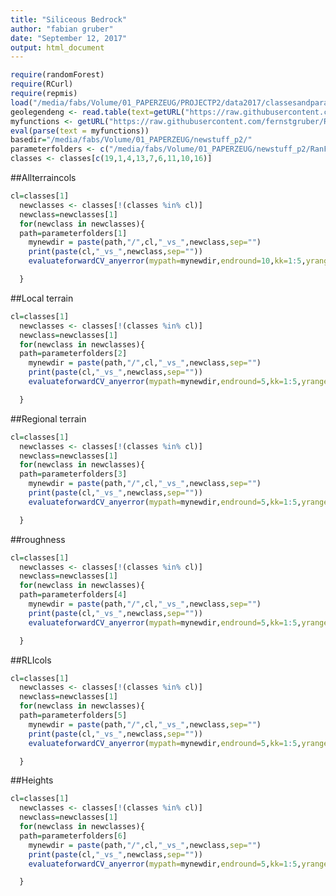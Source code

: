 ```yaml
---
title: "Siliceous Bedrock"
author: "fabian gruber"
date: "September 12, 2017"
output: html_document
---
```


```r
require(randomForest)
require(RCurl)
require(repmis)
load("/media/fabs/Volume/01_PAPERZEUG/PROJECTP2/data2017/classesandparamsets.RData")
geolegendeng <- read.table(text=getURL("https://raw.githubusercontent.com/fernstgruber/p2/master/data2017/geolegendeng.txt"),sep="\t",header=T)
myfunctions <- getURL("https://raw.githubusercontent.com/fernstgruber/Rstuff/master/fabiansandrossitersfunctions.R", ssl.verifypeer = FALSE)
eval(parse(text = myfunctions))
basedir="/media/fabs/Volume/01_PAPERZEUG/newstuff_p2/"
parameterfolders <- c("/media/fabs/Volume/01_PAPERZEUG/newstuff_p2/RanFor_2017_1against1_5foldgeomorph_allterraincols_200pg_t10/","/media/fabs/Volume/01_PAPERZEUG/newstuff_p2/RanFor_2017_1against1_5foldgeomorph_localterrain_100pg_t5/","/media/fabs/Volume/01_PAPERZEUG/newstuff_p2/RanFor_2017_1against1_5foldgeomorph_regionalterrain_100pg_t5","/media/fabs/Volume/01_PAPERZEUG/newstuff_p2/RanFor_2017_1against1_5foldgeomorph_roughnesscols_100pg_t5/","/media/fabs/Volume/01_PAPERZEUG/newstuff_p2/RanFor_2017_1against1_5foldgeomorph_rlicols_100pg_t5","/media/fabs/Volume/01_PAPERZEUG/newstuff_p2/RanFor_2017_1against1_5foldgeomorph_heights_100pg_t5/")
classes <- classes[c(19,1,4,13,7,6,11,10,16)]
```
##Allterraincols
```r
cl=classes[1]
  newclasses <- classes[!(classes %in% cl)]
  newclass=newclasses[1]
  for(newclass in newclasses){
  path=parameterfolders[1]
    mynewdir = paste(path,"/",cl,"_vs_",newclass,sep="")
    print(paste(cl,"_vs_",newclass,sep=""))
    evaluateforwardCV_anyerror(mypath=mynewdir,endround=10,kk=1:5,yrange = c(0,1),error="cverror",geheim="geheimerprederror")

  }
```

##Local terrain

```r
cl=classes[1]
  newclasses <- classes[!(classes %in% cl)]
  newclass=newclasses[1]
  for(newclass in newclasses){
  path=parameterfolders[2]
    mynewdir = paste(path,"/",cl,"_vs_",newclass,sep="")
    print(paste(cl,"_vs_",newclass,sep=""))
    evaluateforwardCV_anyerror(mypath=mynewdir,endround=5,kk=1:5,yrange = c(0,1),error="cverror",geheim="geheimerprederror")

  }
```

##Regional terrain

```r
cl=classes[1]
  newclasses <- classes[!(classes %in% cl)]
  newclass=newclasses[1]
  for(newclass in newclasses){
  path=parameterfolders[3]
    mynewdir = paste(path,"/",cl,"_vs_",newclass,sep="")
    print(paste(cl,"_vs_",newclass,sep=""))
    evaluateforwardCV_anyerror(mypath=mynewdir,endround=5,kk=1:5,yrange = c(0,1),error="cverror",geheim="geheimerprederror")

  }
```


##roughness

```r
cl=classes[1]
  newclasses <- classes[!(classes %in% cl)]
  newclass=newclasses[1]
  for(newclass in newclasses){
  path=parameterfolders[4]
    mynewdir = paste(path,"/",cl,"_vs_",newclass,sep="")
    print(paste(cl,"_vs_",newclass,sep=""))
    evaluateforwardCV_anyerror(mypath=mynewdir,endround=5,kk=1:5,yrange = c(0,1),error="cverror",geheim="geheimerprederror")

  }
```

##RLIcols

```r
cl=classes[1]
  newclasses <- classes[!(classes %in% cl)]
  newclass=newclasses[1]
  for(newclass in newclasses){
  path=parameterfolders[5]
    mynewdir = paste(path,"/",cl,"_vs_",newclass,sep="")
    print(paste(cl,"_vs_",newclass,sep=""))
    evaluateforwardCV_anyerror(mypath=mynewdir,endround=5,kk=1:5,yrange = c(0,1),error="cverror",geheim="geheimerprederror")

  }
```

##Heights

```r
cl=classes[1]
  newclasses <- classes[!(classes %in% cl)]
  newclass=newclasses[1]
  for(newclass in newclasses){
  path=parameterfolders[6]
    mynewdir = paste(path,"/",cl,"_vs_",newclass,sep="")
    print(paste(cl,"_vs_",newclass,sep=""))
    evaluateforwardCV_anyerror(mypath=mynewdir,endround=5,kk=1:5,yrange = c(0,1),error="cverror",geheim="geheimerprederror")

  }
```
